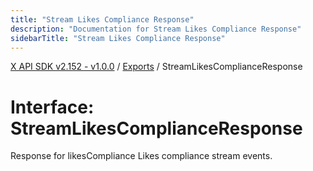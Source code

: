 ```yaml
---
title: "Stream Likes Compliance Response"
description: "Documentation for Stream Likes Compliance Response"
sidebarTitle: "Stream Likes Compliance Response"
---
```


[X API SDK v2.152 - v1.0.0](../README.md) / [Exports](../modules.md) / StreamLikesComplianceResponse

# Interface: StreamLikesComplianceResponse

Response for likesCompliance
Likes compliance stream events.
